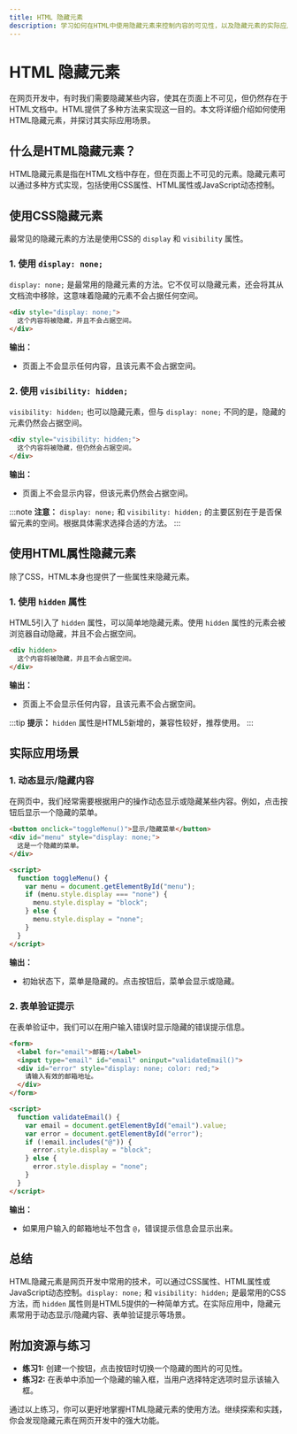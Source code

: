 ```yaml
---
title: HTML 隐藏元素
description: 学习如何在HTML中使用隐藏元素来控制内容的可见性，以及隐藏元素的实际应用场景。
---
```


# HTML 隐藏元素

在网页开发中，有时我们需要隐藏某些内容，使其在页面上不可见，但仍然存在于HTML文档中。HTML提供了多种方法来实现这一目的。本文将详细介绍如何使用HTML隐藏元素，并探讨其实际应用场景。

## 什么是HTML隐藏元素？

HTML隐藏元素是指在HTML文档中存在，但在页面上不可见的元素。隐藏元素可以通过多种方式实现，包括使用CSS属性、HTML属性或JavaScript动态控制。

## 使用CSS隐藏元素

最常见的隐藏元素的方法是使用CSS的 `display` 和 `visibility` 属性。

### 1. 使用 `display: none;`

`display: none;` 是最常用的隐藏元素的方法。它不仅可以隐藏元素，还会将其从文档流中移除，这意味着隐藏的元素不会占据任何空间。

```html
<div style="display: none;">
  这个内容将被隐藏，并且不会占据空间。
</div>
```

**输出：**
- 页面上不会显示任何内容，且该元素不会占据空间。

### 2. 使用 `visibility: hidden;`

`visibility: hidden;` 也可以隐藏元素，但与 `display: none;` 不同的是，隐藏的元素仍然会占据空间。

```html
<div style="visibility: hidden;">
  这个内容将被隐藏，但仍然会占据空间。
</div>
```

**输出：**
- 页面上不会显示内容，但该元素仍然会占据空间。

:::note
**注意：** `display: none;` 和 `visibility: hidden;` 的主要区别在于是否保留元素的空间。根据具体需求选择合适的方法。
:::

## 使用HTML属性隐藏元素

除了CSS，HTML本身也提供了一些属性来隐藏元素。

### 1. 使用 `hidden` 属性

HTML5引入了 `hidden` 属性，可以简单地隐藏元素。使用 `hidden` 属性的元素会被浏览器自动隐藏，并且不会占据空间。

```html
<div hidden>
  这个内容将被隐藏，并且不会占据空间。
</div>
```

**输出：**
- 页面上不会显示任何内容，且该元素不会占据空间。

:::tip
**提示：** `hidden` 属性是HTML5新增的，兼容性较好，推荐使用。
:::

## 实际应用场景

### 1. 动态显示/隐藏内容

在网页中，我们经常需要根据用户的操作动态显示或隐藏某些内容。例如，点击按钮后显示一个隐藏的菜单。

```html
<button onclick="toggleMenu()">显示/隐藏菜单</button>
<div id="menu" style="display: none;">
  这是一个隐藏的菜单。
</div>

<script>
  function toggleMenu() {
    var menu = document.getElementById("menu");
    if (menu.style.display === "none") {
      menu.style.display = "block";
    } else {
      menu.style.display = "none";
    }
  }
</script>
```

**输出：**
- 初始状态下，菜单是隐藏的。点击按钮后，菜单会显示或隐藏。

### 2. 表单验证提示

在表单验证中，我们可以在用户输入错误时显示隐藏的错误提示信息。

```html
<form>
  <label for="email">邮箱:</label>
  <input type="email" id="email" oninput="validateEmail()">
  <div id="error" style="display: none; color: red;">
    请输入有效的邮箱地址。
  </div>
</form>

<script>
  function validateEmail() {
    var email = document.getElementById("email").value;
    var error = document.getElementById("error");
    if (!email.includes("@")) {
      error.style.display = "block";
    } else {
      error.style.display = "none";
    }
  }
</script>
```

**输出：**
- 如果用户输入的邮箱地址不包含 `@`，错误提示信息会显示出来。

## 总结

HTML隐藏元素是网页开发中常用的技术，可以通过CSS属性、HTML属性或JavaScript动态控制。`display: none;` 和 `visibility: hidden;` 是最常用的CSS方法，而 `hidden` 属性则是HTML5提供的一种简单方式。在实际应用中，隐藏元素常用于动态显示/隐藏内容、表单验证提示等场景。

## 附加资源与练习

- **练习1:** 创建一个按钮，点击按钮时切换一个隐藏的图片的可见性。
- **练习2:** 在表单中添加一个隐藏的输入框，当用户选择特定选项时显示该输入框。

通过以上练习，你可以更好地掌握HTML隐藏元素的使用方法。继续探索和实践，你会发现隐藏元素在网页开发中的强大功能。